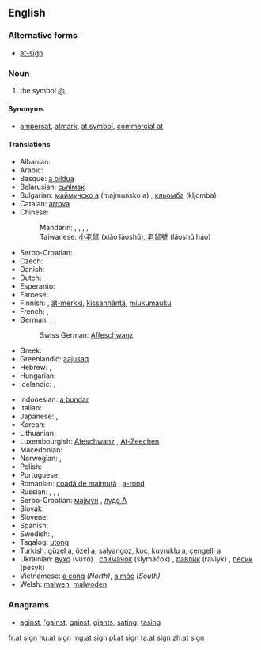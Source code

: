 ==English==

===Alternative forms===
* [[at-sign]]

===Noun===
{{en-noun|sg=[[at]] [[sign]]}}

# the symbol [[@]]

====Synonyms====
* {{sense|symbol @}} [[ampersat]], [[atmark]], [[at symbol]], [[commercial at]]

====Translations====
{{rfc-tsort|duplicate language: Serbo-Croatian}}
{{trans-top|the symbol @}}
* Albanian: {{t-|sq|në-shenjë|xs=Albanian}}
* Arabic: {{t-|ar|آت|tr='aat}}
* Basque: [[a bildua]]
* Belarusian: [[сьлімак]] {{m}}
* Bulgarian: [[маймунско а]] (majmunsko a) {{n}}, [[кльомба]] (kljomba) {{f}}
* Catalan: [[arrova]] {{f}}
* Chinese:
*: Mandarin: {{t|cmn|圈 a|tr=quān ēi|sc=Hani}}, {{t|cmn|花 a|tr=huā ēi|sc=Hani}}, {{qualifier|Taiwan}} {{t|cmn|小老鼠|tr=xiǎo lǎoshǔ|sc=Hani}}, {{t|cmn|老鼠號|sc=Hani}}, {{t|cmn|老鼠号|tr=lǎoshǔ-hào|sc=Hani}}
*: Taiwanese: [[小老鼠]] (xiǎo lǎoshǔ), [[老鼠號]] (lǎoshǔ háo)
* Serbo-Croatian: {{t|sh|manki}}
* Czech: {{t+|cs|zavináč|m}}
* Danish: {{t-|da|snabel-a}}
* Dutch: {{t+|nl|apenstaartje|n}}
* Esperanto: {{t+|eo|heliko|xs=Esperanto}}
* Faroese: {{t-|fo|kurla}}, {{t-|fo|hjá}}, {{t-|fo|tranta}}, {{t-|fo|snápila}}
* Finnish: {{t-|fi|at-merkki}}, [[ät-merkki]], [[kissanhäntä]], [[miukumauku]]
* French: {{t+|fr|arobase|f}}, {{qualifier|rare}} {{t+|fr|arrobe|f}}
* German: {{t+|de|Klammeraffe|f}}, {{t-|de|at-Zeichen|n}}, {{t+|de|at}}
*: Swiss German: [[Affeschwanz]] {{m}}
* Greek: {{t+|el|παπάκι|n|tr=papáki}}
* Greenlandic: [[aajusaq]]
* Hebrew: {{t+|he|שטרודל|m|tr=shtrudel}}, {{t+|he|כרוכית|m|tr=krukhit}}
* Hungarian: {{t+|hu|kukac}}
* Icelandic: {{t-|is|at merkið}}, {{t+|is|hjá}}
{{trans-mid}}
* Indonesian: [[a bundar]]
* Italian: {{t+|it|chiocciola}}
* Japanese: {{t-|ja|アットマーク|tr=atto māku}}, {{t-|ja|単価記号|tr=たんかきごう, tanka kigō}}
* Korean: {{t-|ko|골뱅이|tr=golbaeng-i|sc=Hang}}
* Lithuanian: {{t+|lt|eta|xs=Lithuanian}}
* Luxembourgish: [[Afeschwanz]] {{m}}, [[At-Zeechen]]
* Macedonian: {{t-|mk|мајмунче|n|tr=májmunče}}
* Norwegian: {{t-|no|krøllalfa}}, {{t-|no|alfakrøll}}
* Polish: {{t+|pl|małpa|f}}
* Portuguese: {{t+|pt|arroba|f}}
* Romanian: [[coadă de maimuță]] {{f}}, [[a-rond]]
* Russian: {{qualifier|official}} {{t-|ru|коммерческое «at»|n|tr=kommérčeskoje "et"}}, {{t+|ru|собака|f|tr=sobáka}}, {{t+|ru|собачка|f|tr=sobáčka}}, {{t+|ru|эт|n|tr=et}}
* Serbo-Croatian: [[мајмун]] {{m}}, [[лудо А]]
* Slovak: {{t-|sk|zavináč|m}}
* Slovene: {{t-|sl|afna|f}}
* Spanish: {{t+|es|arroba|f}}
* Swedish: {{t+|sv|snabel-a|n}}, {{t+|sv|kanelbulle|c}}
* Tagalog: [[utong]]
* Turkish: [[güzel a]], [[özel a]], [[salyangoz]], [[koç]], [[kuyruklu a]], [[çengelli a]]
* Ukrainian: [[вухо]] (vuxo) {{n}}, [[слимачок]] (slymačok) {{m}}, [[равлик]] (ravlyk) {{m}}, [[песик]] (pesyk) {{m}}
* Vietnamese: [[a còng]] ''(North)'', [[a móc]] ''(South)''
* Welsh: [[malwen]], [[malwoden]]
{{trans-bottom}}

===Anagrams===
* [[aginst#English|aginst]], [['gainst#English|'gainst]], [[gainst#English|gainst]], [[giants#English|giants]], [[sating#English|sating]], [[tasing#English|tasing]]

[[fr:at sign]]
[[hu:at sign]]
[[mg:at sign]]
[[pl:at sign]]
[[ta:at sign]]
[[zh:at sign]]